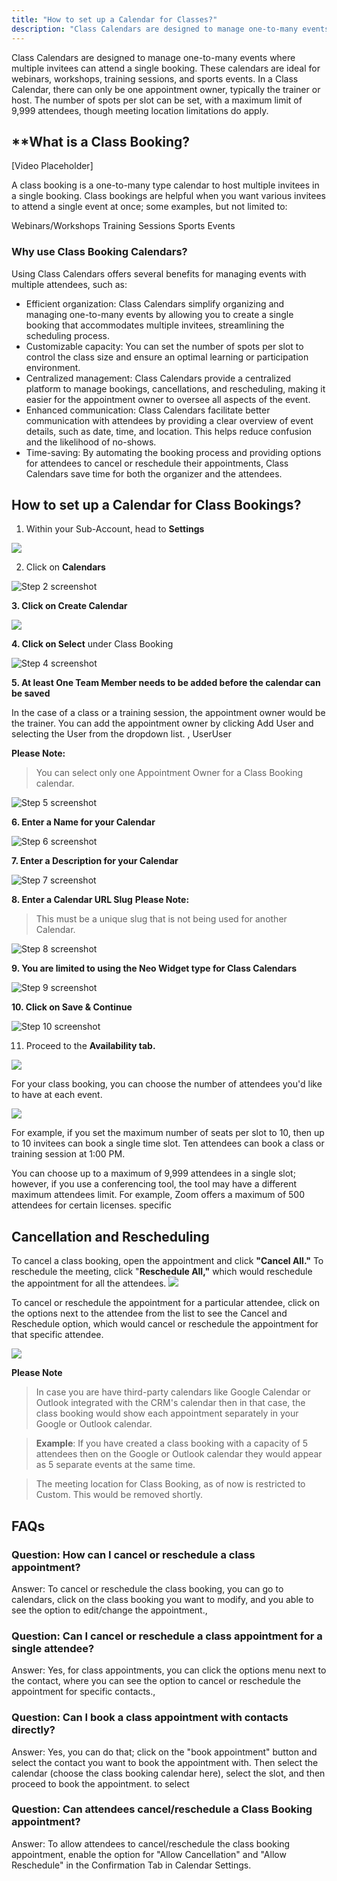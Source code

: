 ---
title: "How to set up a Calendar for Classes?"
description: "Class Calendars are designed to manage one-to-many events where multiple invitees can attend a single booking."
---

Class Calendars are designed to manage one-to-many events where multiple invitees can attend a single booking. These calendars are ideal for webinars, workshops, training sessions, and sports events. In a Class Calendar, there can only be one appointment owner, typically the trainer or host. The number of spots per slot can be set, with a maximum limit of 9,999 attendees, though meeting location limitations do apply.


## **What is a Class Booking?  

[Video Placeholder]

A class booking is a one-to-many type calendar to host multiple invitees in a single booking. Class bookings are helpful when you want various invitees to attend a single event at once; some examples, but not limited to:

Webinars/Workshops
Training Sessions
Sports Events

### **Why use Class Booking Calendars?**

Using Class Calendars offers several benefits for managing events with multiple attendees, such as:

-   Efficient organization: Class Calendars simplify organizing and managing one-to-many events by allowing you to create a single booking that accommodates multiple invitees, streamlining the scheduling process.
-   Customizable capacity: You can set the number of spots per slot to control the class size and ensure an optimal learning or participation environment.
-   Centralized management: Class Calendars provide a centralized platform to manage bookings, cancellations, and rescheduling, making it easier for the appointment owner to oversee all aspects of the event.
-   Enhanced communication: Class Calendars facilitate better communication with attendees by providing a clear overview of event details, such as date, time, and location. This helps reduce confusion and the likelihood of no-shows.
-   Time-saving: By automating the booking process and providing options for attendees to cancel or reschedule their appointments, Class Calendars save time for both the organizer and the attendees.

## **How to set up a Calendar for Class Bookings?**

1. Within your Sub-Account, head to  **Settings**

![](https://s3.amazonaws.com/cdn.freshdesk.com/data/helpdesk/attachments/production/48288871055/original/Zg60qvj69l-BteAAOsX1cGzBys6AUUdJ-Q.png?1679568927)

  
2. Click on  **Calendars**

![Step 2 screenshot](https://s3.amazonaws.com/cdn.freshdesk.com/data/helpdesk/attachments/production/48288870288/original/NttLuAI20Vgpdp6f-HzLsJNCtL4Mj3_cEw.png?1679568811)


**3. Click on Create Calendar**

![](https://s3.amazonaws.com/cdn.freshdesk.com/data/helpdesk/attachments/production/48288872445/original/spfzDf7kCf9qiRYWJqFfAfYWpQqVZORZIg.png?1679569166)

**4. Click on Select** under Class Booking

![Step 4 screenshot](https://s3.amazonaws.com/cdn.freshdesk.com/data/helpdesk/attachments/production/48288870287/original/CR_YnA6cNwp2TSp0RiZPPB4-0fRX_9Zp1g.png?1679568810)

**5. At least One Team Member needs to be added before the calendar can be saved**

In the case of a class or a training session, the appointment owner would be the trainer. You can add the appointment owner by clicking Add User and selecting the User from the dropdown list. , UserUser

**Please Note:**

> You can select only one Appointment Owner for a Class Booking calendar.

![Step 5 screenshot](https://s3.amazonaws.com/cdn.freshdesk.com/data/helpdesk/attachments/production/48288870281/original/RSQdEqjyIlIjUABR2o1VHLG76iDliBPN2g.png?1679568810)

**6. Enter a Name for your Calendar**

![Step 6 screenshot](https://s3.amazonaws.com/cdn.freshdesk.com/data/helpdesk/attachments/production/48288870273/original/stXJ_ynROm-ZiYaKZDkDUv3qVVbtG5jAgg.png?1679568807)

**7. Enter a Description for your Calendar**

![Step 7 screenshot](https://s3.amazonaws.com/cdn.freshdesk.com/data/helpdesk/attachments/production/48288870284/original/J3b-bPzsXyM-HAXqWZQihlTkNVWlggEpFQ.png?1679568810)  

**8. Enter a Calendar URL Slug**
**Please Note:**
> This must be a unique slug that is not being used for another Calendar.

![Step 8 screenshot](https://s3.amazonaws.com/cdn.freshdesk.com/data/helpdesk/attachments/production/48288870282/original/99VG0EsgfceI7xa42vqIWX1PkW7BlJzgCQ.png?1679568810)

**9. You are limited to using the Neo Widget type for Class Calendars**

![Step 9 screenshot](https://s3.amazonaws.com/cdn.freshdesk.com/data/helpdesk/attachments/production/48288870286/original/S98B3Bi0OcTsFDTPFi8_k_OcFU73jpxK7A.png?1679568810) 

**10. Click on Save & Continue**

![Step 10 screenshot](https://s3.amazonaws.com/cdn.freshdesk.com/data/helpdesk/attachments/production/48288870283/original/0FgNcmjaVAZG2_9Zmud7l9NapLh00BWF_Q.png?1679568810)

11. Proceed to the  **Availability tab.**

![](https://s3.amazonaws.com/cdn.freshdesk.com/data/helpdesk/attachments/production/48288874120/original/-FVxbgLDYuPP-c3Im_kNK3kgwcjC91QDng.png?1679569521)

For your class booking, you can choose the number of attendees you'd like to have at each event.

![](https://s3.amazonaws.com/cdn.freshdesk.com/data/helpdesk/attachments/production/48290044501/original/tBsfm2YpuELaFjPMRrdHVBxU8KLtycQx_w.png?1680110584)

For example, if you set the maximum number of seats per slot to 10, then up to 10 invitees can book a single time slot. Ten attendees can book a class or training session at 1:00 PM.

You can choose up to a maximum of 9,999 attendees in a single slot; however, if you use a conferencing tool, the tool may have a different maximum attendees limit. For example, Zoom offers a maximum of 500 attendees for certain licenses. specific

## **Cancellation and Rescheduling**

To cancel a class booking, open the appointment and click  **"Cancel All."**  To reschedule the meeting, click "**Reschedule All,"**  which would reschedule the appointment for all the attendees.
![](https://s3.amazonaws.com/cdn.freshdesk.com/data/helpdesk/attachments/production/48288875998/original/BZhPs5V9nOruTot-Ps0Dc6I_vtEIB83gsQ.png?1679569846)

To cancel or reschedule the appointment for a particular attendee, click on the options next to the attendee from the list to see the Cancel and Reschedule option, which would cancel or reschedule the appointment for that specific attendee.

![](https://s3.amazonaws.com/cdn.freshdesk.com/data/helpdesk/attachments/production/48288876324/original/mUN4rPbXaVOwzx0WHVpMbERYy5sMjMuVBw.png?1679569923)

**Please Note**
> In case you are have third-party calendars like Google Calendar or Outlook integrated with the CRM's calendar then in that case, the class booking would show each appointment separately in your   Google or Outlook calendar.   
  
> **Example**: If you have created a class booking with a capacity of 5 attendees then on the Google or Outlook calendar they would appear as 5 separate events at the same time.   
  
>The meeting location for Class Booking, as of now is restricted to Custom. This would be removed shortly.


## **FAQs**

### **Question: How can I cancel or reschedule a class appointment?**

Answer: To cancel or reschedule the class booking, you can go to calendars, click on the class booking you want to modify, and you able to see the option to edit/change the appointment.,

### **Question: Can I cancel or reschedule a class appointment for a single attendee?**

Answer: Yes, for class appointments, you can click the options menu next to the contact, where you can see the option to cancel or reschedule the appointment for specific contacts.,

### **Question: Can I book a class appointment with contacts directly?**

Answer: Yes, you can do that; click on the "book appointment" button and select the contact you want to book the appointment with. Then select the calendar (choose the class booking calendar here), select the slot, and then proceed to book the appointment. to select

### **Question: Can attendees cancel/reschedule a Class Booking appointment?**

Answer: To allow attendees to cancel/reschedule the class booking appointment, enable the option for "Allow Cancellation" and "Allow Reschedule" in the Confirmation Tab in Calendar Settings.